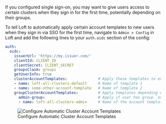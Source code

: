 If you configured single sign-on, you may want to give users access to certain clusters when they sign in for the first time, potentially depending on their groups.

To tell Loft to automatically apply certain account templates to new users when they sign in via SSO for the first time, navigate to `Admin > Config` in Loft and add the following lines to your `auth.oidc` section of the config:
```yaml {8-13}
auth:
  oidc:
    issuerUrl: 'https://my.issuer.com/'
    clientId: CLIENT_ID
    clientSecret: CLIENT_SECRET
    groupsClaim: groups
    getUserInfo: true
    clusterAccountTemplates:              # Apply these templates to every new user
    - name: loft-all-clusters-default     # Name of template 1
    - name: some-other-account-template   # Name of template 2
    groupClusterAccountTemplates:         # Apply templates depending on the user's groups
      admin-group:                        # Apply if user has group `admin-group`
      - name: loft-all-clusters-admin     # Name of the account template to apply
```

<figure class="frame">
  <img src="/docs/media/ui/auth/cat-oidc.png" alt="Configure Automatic Cluster Account Templates" />
  <figcaption>Configure Automatic Cluster Account Templates</figcaption>
</figure>
